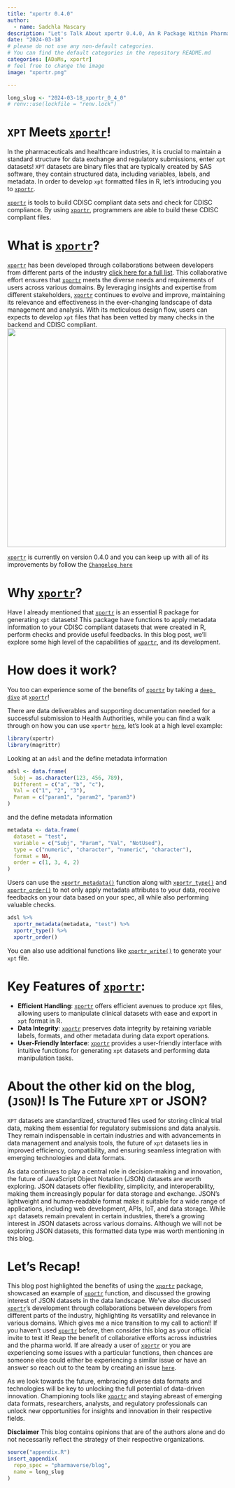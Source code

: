 ```yaml
---
title: "xportr 0.4.0"
author:
  - name: Sadchla Mascary
description: "Let's Talk About xportr 0.4.0, An R Package Within Pharmaverse Universe! "
date: "2024-03-18"
# please do not use any non-default categories.
# You can find the default categories in the repository README.md
categories: [ADaMs, xportr]
# feel free to change the image
image: "xportr.png"

---
```


<!--------------- typical setup ----------------->

```r
long_slug <- "2024-03-18_xportr_0_4_0"
# renv::use(lockfile = "renv.lock")
```

<!--------------- post begins here ----------------->

# `XPT` Meets [`xportr`](https://atorus-research.github.io/xportr/)!
In the pharmaceuticals and healthcare industries, it is crucial to maintain a standard structure for data exchange and regulatory submissions, enter `xpt` datasets! `XPT` datasets are binary files that are typically created by SAS software, they contain structured data, including variables, labels, and metadata. In order to develop `xpt` formatted files in R, let's introducing you to [`xportr`](https://atorus-research.github.io/xportr/).

[`xportr`](https://atorus-research.github.io/xportr/) is tools to build CDISC compliant data sets and check for CDISC compliance. By using  [`xportr`](https://atorus-research.github.io/xportr/), programmers are able to build these CDISC compliant files. 

# What is [`xportr`](https://atorus-research.github.io/xportr/)?

[`xportr`](https://atorus-research.github.io/xportr/) has been developed through collaborations between developers from different parts of the industry [click here for a full list](https://atorus-research.github.io/xportr/authors.html). This collaborative effort ensures that [`xportr`](https://atorus-research.github.io/xportr/) meets the diverse needs and requirements of users across various domains. By leveraging insights and expertise from different stakeholders, [`xportr`](https://atorus-research.github.io/xportr/) continues to evolve and improve, maintaining its relevance and effectiveness in the ever-changing landscape of data management and analysis. With its meticulous design flow, users can expects to develop `xpt` files that has been vetted by many checks in the backend and CDISC compliant. 
![](xportr_design_flow.png){fig-align="center" width="500"}

[`xportr`](https://atorus-research.github.io/xportr/) is currently on version 0.4.0 and you can keep up with all of its improvements by follow the [`Changelog here`](https://atorus-research.github.io/xportr/news/index.html)

# Why [`xportr`](https://atorus-research.github.io/xportr/)?

Have I already mentioned that [`xportr`](https://atorus-research.github.io/xportr/) is an essential R package for generating `xpt` datasets! This package have functions to apply metadata information to your CDISC compliant datasets that were created in R, perform checks and provide useful feedbacks. In this blog post, we'll explore some high level of the capabilities of [`xportr`](https://atorus-research.github.io/xportr/), and its development.

# How does it work?

You too can experience some of the benefits of [`xportr`](https://atorus-research.github.io/xportr/) by taking a [`deep dive`](https://atorus-research.github.io/xportr/articles/deepdive.html) at [`xportr`](https://atorus-research.github.io/xportr/)!

There are data deliverables and supporting documentation needed for a successful submission to Health Authorities, while you can find a walk through on how you can use `xportr` [`here`](https://atorus-research.github.io/xportr/articles/deepdive.html#what-goes-in-a-submission-to-a-health-authority), let's look at a high level example:

```r
library(xportr)
library(magrittr)
```

Looking at an `adsl` and the define metadata information
```r
adsl <- data.frame(
  Subj = as.character(123, 456, 789),
  Different = c("a", "b", "c"),
  Val = c("1", "2", "3"),
  Param = c("param1", "param2", "param3")
)
```

and the define metadata information
```r
metadata <- data.frame(
  dataset = "test",
  variable = c("Subj", "Param", "Val", "NotUsed"),
  type = c("numeric", "character", "numeric", "character"),
  format = NA,
  order = c(1, 3, 4, 2)
)
```

Users can use the [`xportr_metadata()`](https://atorus-research.github.io/xportr/reference/xportr_metadata.html) function along with [`xportr_type()`](https://atorus-research.github.io/xportr/reference/xportr_type.html) and [`xportr_order()`](https://atorus-research.github.io/xportr/reference/xportr_order.html) to not only apply metadata attributes to your data, receive feedbacks on your data based on your spec, all while also performing valuable checks.

```r
adsl %>%
  xportr_metadata(metadata, "test") %>%
  xportr_type() %>%
  xportr_order()
```

You can also use additional functions like [`xportr_write()`](https://atorus-research.github.io/xportr/reference/xportr_write.html) to generate your `xpt` file.

# Key Features of [`xportr`](https://atorus-research.github.io/xportr/):

- **Efficient Handling**: [`xportr`](https://atorus-research.github.io/xportr/) offers efficient avenues to produce `xpt` files, allowing users to manipulate clinical datasets with ease and export in `xpt` format in R.
- **Data Integrity**: [`xportr`](https://atorus-research.github.io/xportr/) preserves data integrity by retaining variable labels, formats, and other metadata during data export operations.
- **User-Friendly Interface**: [`xportr`](https://atorus-research.github.io/xportr/) provides a user-friendly interface with intuitive functions for generating `xpt` datasets and performing data manipulation tasks.

# About the other kid on the blog, (`JSON`)! Is The Future `XPT` or JSON?

`XPT` datasets are standardized, structured files used for storing clinical trial data, making them essential for regulatory submissions and data analysis. They remain indispensable in certain industries and with advancements in data management and analysis tools, the future of `xpt` datasets lies in improved efficiency, compatibility, and ensuring seamless integration with emerging technologies and data formats.

As data continues to play a central role in decision-making and innovation, the future of JavaScript Object Notation (JSON) datasets are worth exploring. JSON datasets offer flexibility, simplicity, and interoperability, making them increasingly popular for data storage and exchange. JSON's lightweight and human-readable format make it suitable for a wide range of applications, including web development, APIs, IoT, and data storage. While `xpt` datasets remain prevalent in certain industries, there's a growing interest in JSON datasets across various domains. Although we will not be exploring JSON datasets, this formatted data type was worth mentioning in this blog.

# Let's Recap!

This blog post highlighted the benefits of using the [`xportr`](https://atorus-research.github.io/xportr/) package, showcased an example of [`xportr`](https://atorus-research.github.io/xportr/) function, and discussed the growing interest of JSON datasets in the data landscape. We've also discussed [`xportr`](https://atorus-research.github.io/xportr/)'s development through collaborations between developers from different parts of the industry, highlighting its versatility and relevance in various domains. Which gives me a nice transition to my call to action!! If you haven't used [`xportr`](https://atorus-research.github.io/xportr/) before, then consider this blog as your official invite to test it! Reap the benefit of collaborative efforts across industries and the pharma world. If are already a user of [`xportr`](https://atorus-research.github.io/xportr/) or you are experiencing some issues with a particular functions, then chances are someone else could either be experiencing a similar issue or have an answer so reach out to the team by creating an issue [`here`](https://github.com/atorus-research/xportr/issues).  

As we look towards the future, embracing diverse data formats and technologies will be key to unlocking the full potential of data-driven innovation. Championing tools like [`xportr`](https://atorus-research.github.io/xportr/) and staying abreast of emerging data formats, researchers, analysts, and regulatory professionals can unlock new opportunities for insights and innovation in their respective fields.


**Disclaimer** 
This blog contains opinions that are of the authors alone and do not necessarily reflect the strategy of their respective organizations.
<!--------------- appendices go here ----------------->

```r
source("appendix.R")
insert_appendix(
  repo_spec = "pharmaverse/blog",
  name = long_slug
)
```
